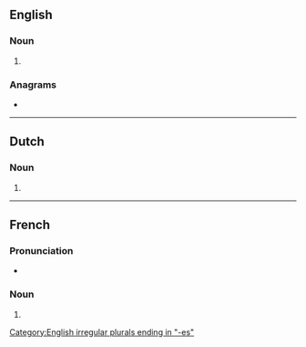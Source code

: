 ==English==

===Noun===
{{head|en|noun plural form}}

# {{plural of|mitosis|lang=en}}

===Anagrams===
* {{anagrams|en|Moisset|osmites|sitsome|somites}}

[[Category:English irregular plurals ending in "-es"]]

----

==Dutch==

===Noun===
{{head|nl|noun plural form}}

# {{nl-noun form of|pl|mitose}}

----

==French==

===Pronunciation===
* {{IPA|/mi.tɔz/|lang=fr}}

===Noun===
{{head|fr|noun plural form|g=f}}

# {{plural of|mitose|lang=fr}}